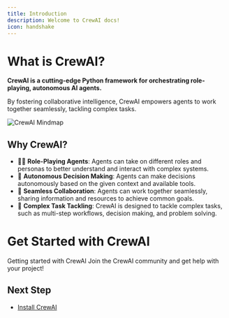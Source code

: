 ```yaml
---
title: Introduction
description: Welcome to CrewAI docs!
icon: handshake
---
```


# What is CrewAI?

**CrewAI is a cutting-edge Python framework for orchestrating role-playing, autonomous AI agents.**

By fostering collaborative intelligence, CrewAI empowers agents to work together seamlessly, tackling complex tasks.

<Frame caption="CrewAI Mindmap">
  <img src="crewAI-mindmap.png" alt="CrewAI Mindmap" />
</Frame>  

## Why CrewAI?
- 🤼‍♀️ **Role-Playing Agents**: Agents can take on different roles and personas to better understand and interact with complex systems.
- 🤖 **Autonomous Decision Making**: Agents can make decisions autonomously based on the given context and available tools.
- 🤝 **Seamless Collaboration**: Agents can work together seamlessly, sharing information and resources to achieve common goals.
- 🧠 **Complex Task Tackling**: CrewAI is designed to tackle complex tasks, such as multi-step workflows, decision making, and problem solving.

# Get Started with CrewAI

<CardGroup cols={2}>
  <Card
  title="Quickstart"
  color="#F3A78B"
  href="quickstart"
  icon="terminal"
    iconType="solid"
  >
    Getting started with CrewAI 
  </Card>
  <Card
    title="Join the Community"
    color="#F3A78B"
    href="https://community.crewai.com"
    icon="comment-question"
      iconType="duotone"
    >
      Join the CrewAI community and get help with your project!
    </Card>
</CardGroup>

## Next Step

- [Install CrewAI](/installation)

